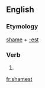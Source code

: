 ==English==

===Etymology===
[[shame]] + [[-est]]

===Verb===
{{head|en}}

# {{second-person singular of|shame|lang=en}}

[[fr:shamest]]